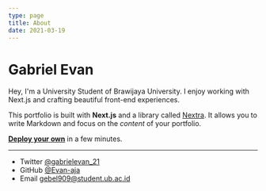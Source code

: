 ```yaml
---
type: page
title: About
date: 2021-03-19
---
```


# Gabriel Evan

Hey, I'm a University Student of Brawijaya University. I enjoy working with Next.js and crafting beautiful front-end experiences.

This portfolio is built with **Next.js** and a library called [Nextra](https://nextra.vercel.app/). It allows you to write Markdown and focus on the _content_ of your portfolio.

[**Deploy your own**](https://vercel.com/new/git/external?repository-url=https://github.com/vercel-solutions/nextjs-portfolio-starter&project-name=portfolio&repository-name=portfolio) in a few minutes.

---

- Twitter [@gabrielevan_21](https://twitter.com/gabrielevan_21)
- GitHub [@Evan-aja](https://github.com/evan-aja)
- Email gebel909@student.ub.ac.id
